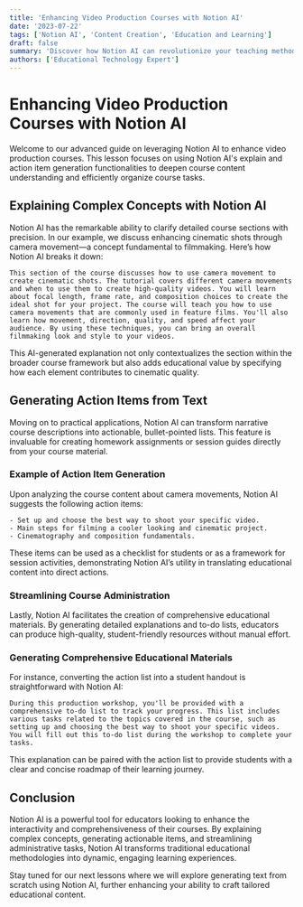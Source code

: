 ```yaml
---
title: 'Enhancing Video Production Courses with Notion AI'
date: '2023-07-22'
tags: ['Notion AI', 'Content Creation', 'Education and Learning']
draft: false
summary: 'Discover how Notion AI can revolutionize your teaching methods by adding depth to course content and streamlining administrative tasks.'
authors: ['Educational Technology Expert']
---
```


# Enhancing Video Production Courses with Notion AI

Welcome to our advanced guide on leveraging Notion AI to enhance video production courses. This lesson focuses on using Notion AI's explain and action item generation functionalities to deepen course content understanding and efficiently organize course tasks.

## Explaining Complex Concepts with Notion AI

Notion AI has the remarkable ability to clarify detailed course sections with precision. In our example, we discuss enhancing cinematic shots through camera movement—a concept fundamental to filmmaking. Here’s how Notion AI breaks it down:

```plaintext
This section of the course discusses how to use camera movement to create cinematic shots. The tutorial covers different camera movements and when to use them to create high-quality videos. You will learn about focal length, frame rate, and composition choices to create the ideal shot for your project. The course will teach you how to use camera movements that are commonly used in feature films. You'll also learn how movement, direction, quality, and speed affect your audience. By using these techniques, you can bring an overall filmmaking look and style to your videos.
```

This AI-generated explanation not only contextualizes the section within the broader course framework but also adds educational value by specifying how each element contributes to cinematic quality.

## Generating Action Items from Text

Moving on to practical applications, Notion AI can transform narrative course descriptions into actionable, bullet-pointed lists. This feature is invaluable for creating homework assignments or session guides directly from your course material.

### Example of Action Item Generation

Upon analyzing the course content about camera movements, Notion AI suggests the following action items:

```plaintext
- Set up and choose the best way to shoot your specific video.
- Main steps for filming a cooler looking and cinematic project.
- Cinematography and composition fundamentals.
```

These items can be used as a checklist for students or as a framework for session activities, demonstrating Notion AI’s utility in translating educational content into direct actions.

### Streamlining Course Administration

Lastly, Notion AI facilitates the creation of comprehensive educational materials. By generating detailed explanations and to-do lists, educators can produce high-quality, student-friendly resources without manual effort.

### Generating Comprehensive Educational Materials

For instance, converting the action list into a student handout is straightforward with Notion AI:

```plaintext
During this production workshop, you'll be provided with a comprehensive to-do list to track your progress. This list includes various tasks related to the topics covered in the course, such as setting up and choosing the best way to shoot your specific videos. You will fill out this to-do list during the workshop to complete your tasks.
```

This explanation can be paired with the action list to provide students with a clear and concise roadmap of their learning journey.

## Conclusion

Notion AI is a powerful tool for educators looking to enhance the interactivity and comprehensiveness of their courses. By explaining complex concepts, generating actionable items, and streamlining administrative tasks, Notion AI transforms traditional educational methodologies into dynamic, engaging learning experiences.

Stay tuned for our next lessons where we will explore generating text from scratch using Notion AI, further enhancing your ability to craft tailored educational content.
